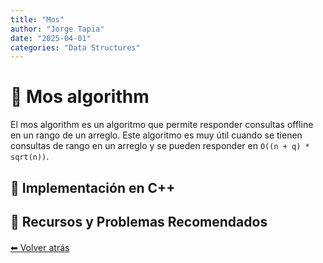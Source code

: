 ```yaml
---
title: "Mos"
author: "Jorge Tapia"
date: "2025-04-01"
categories: "Data Structures"
---
```



<Layout>
<div class="prose prose-sm prose-blue dark:prose-invert mx-auto max-w-3xl p-6 bg-gray-800 text-white rounded-lg shadow-lg">

  # 🌲 Mos algorithm 
   El mos algorithm es un algoritmo que permite responder consultas offline en un rango de un arreglo. Este algoritmo es muy útil cuando se tienen consultas de rango en un arreglo y se pueden responder en `O((n + q) * sqrt(n))`.    
        

  ## 📝 Implementación en C++
    
<CodeBlock url="https://raw.githubusercontent.com/maspypy/library/refs/heads/main/ds/offline_query/mo.hpp"
           lang="cpp" title="Mos.cpp"  />

  ## 🔗 Recursos y Problemas Recomendados
</div>
<div style="margin-top: 20px;">
    <a href="/library"> ⬅ Volver atrás </a>
</div>

</Layout>
